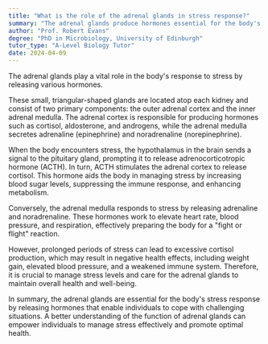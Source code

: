 ```yaml
---
title: "What is the role of the adrenal glands in stress response?"
summary: "The adrenal glands produce hormones essential for the body's stress response, enabling it to cope with various stressors effectively."
author: "Prof. Robert Evans"
degree: "PhD in Microbiology, University of Edinburgh"
tutor_type: "A-Level Biology Tutor"
date: 2024-04-09
---
```


The adrenal glands play a vital role in the body's response to stress by releasing various hormones.

These small, triangular-shaped glands are located atop each kidney and consist of two primary components: the outer adrenal cortex and the inner adrenal medulla. The adrenal cortex is responsible for producing hormones such as cortisol, aldosterone, and androgens, while the adrenal medulla secretes adrenaline (epinephrine) and noradrenaline (norepinephrine).

When the body encounters stress, the hypothalamus in the brain sends a signal to the pituitary gland, prompting it to release adrenocorticotropic hormone (ACTH). In turn, ACTH stimulates the adrenal cortex to release cortisol. This hormone aids the body in managing stress by increasing blood sugar levels, suppressing the immune response, and enhancing metabolism.

Conversely, the adrenal medulla responds to stress by releasing adrenaline and noradrenaline. These hormones work to elevate heart rate, blood pressure, and respiration, effectively preparing the body for a "fight or flight" reaction.

However, prolonged periods of stress can lead to excessive cortisol production, which may result in negative health effects, including weight gain, elevated blood pressure, and a weakened immune system. Therefore, it is crucial to manage stress levels and care for the adrenal glands to maintain overall health and well-being.

In summary, the adrenal glands are essential for the body's stress response by releasing hormones that enable individuals to cope with challenging situations. A better understanding of the function of adrenal glands can empower individuals to manage stress effectively and promote optimal health.
    